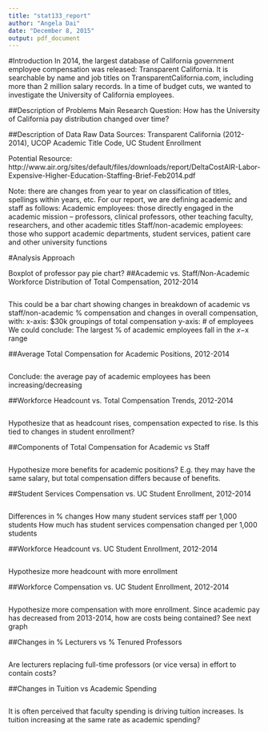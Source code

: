 ```yaml
---
title: "stat133_report"
author: "Angela Dai"
date: "December 8, 2015"
output: pdf_document
---
```


#Introduction
In 2014, the largest database of California government employee compensation was released: Transparent California. It is searchable by name and job titles on TransparentCalifornia.com, including more than 2 million salary records. In a time of budget cuts, we wanted to investigate the University of California employees. 

##Description of Problems 
Main Research Question: How has the University of California pay distribution changed over time? 

##Description of Data
Raw Data Sources: Transparent California (2012-2014), UCOP Academic Title Code, 
UC Student Enrollment

Potential Resource: http://www.air.org/sites/default/files/downloads/report/DeltaCostAIR-Labor-Expensive-Higher-Education-Staffing-Brief-Feb2014.pdf

Note: there are changes from year to year on classification of titles, spellings within years, etc. For our report, we are defining academic and staff as follows: Academic employees: those directly engaged in the academic mission – professors, clinical professors, other teaching faculty, researchers, and other academic titles 
Staff/non-academic employees: those who support academic departments, student services, patient care and other university functions

#Analysis Approach

Boxplot of professor pay 
pie chart?
##Academic vs. Staff/Non-Academic Workforce Distribution of Total Compensation, 2012-2014
```r


```
This could be a bar chart showing changes in breakdown of academic vs staff/non-academic % compensation and changes in overall compensation, with: 
x-axis: $30k groupings of total compensation
y-axis: # of employees
We could conclude: 
The largest % of academic employees fall in the $x-$x range

##Average Total Compensation for Academic Positions, 2012-2014
```r


```
Conclude: the average pay of academic employees has been increasing/decreasing

##Workforce Headcount vs. Total Compensation Trends, 2012-2014
```r


```
Hypothesize that as headcount rises, compensation expected to rise. Is this tied to changes in student enrollment?

##Components of Total Compensation for Academic vs Staff
```r


```
Hypothesize more benefits for academic positions? E.g. they may have the same salary, but total compensation differs because of benefits.

##Student Services Compensation vs. UC Student Enrollment, 2012-2014
```r


```
Differences in % changes 
How many student services staff per 1,000 students
How much has student services compensation changed per 1,000 students

##Workforce Headcount vs. UC Student Enrollment, 2012-2014
```r


```
Hypothesize more headcount with more enrollment

##Workforce Compensation vs. UC Student Enrollment, 2012-2014
```r


```
Hypothesize more compensation with more enrollment. Since academic pay has decreased from 2013-2014,
how are costs being contained? See next graph

##Changes in % Lecturers vs % Tenured Professors 
```r


```
Are lecturers replacing full-time professors (or vice versa) in effort to contain costs? 

##Changes in Tuition vs Academic Spending
```r


```
It is often perceived that faculty spending is driving tuition increases. Is tuition increasing at the same rate as academic spending?

